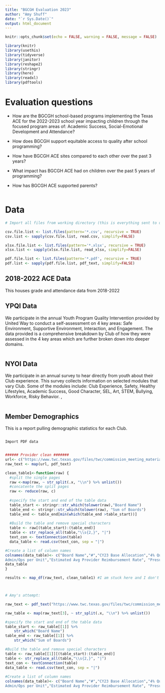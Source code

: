 ```yaml
---
title: "BGCGH Evaluation 2023"
author: "Amy Shuff"
date: "`r Sys.Date()`"
output: html_document
---
```


```r
knitr::opts_chunk$set(echo = FALSE, warning = FALSE, message = FALSE)
```

``` r

library(knitr)
library(usethis)
library(tidyverse)
library(janitor)
library(reshape2)
library(stringr)
library(here)
library(readxl)
library(pdftools)

```

# Evaluation questions

- How are the BGCGH school-based programs implementing the Texas ACE for the 2022-2023 school year impacting children through the focused program areas of: Academic Success, Social-Emotional Development and Attendance?

- How does BGCGH support equitable access to quality after school programming?

- How have BGCGH ACE sites compared to each other over the past 3 years?

- What impact has BGCGH ACE had on children over the past 5 years of programming?

- How has BGCGH ACE supported parents?



```r

```

# Data

```r

# Import all files from working directory (this is everything sent to us by BGCGH)

csv.file.list <- list.files(pattern='*.csv', recursive = TRUE)
csv.list <- sapply(csv.file.list, read.csv, simplify=FALSE)

xlsx.file.list <- list.files(pattern='*.xlsx', recursive = TRUE)
xlsx.list <- sapply(xlsx.file.list, read_xlsx, simplify=FALSE)

pdf.file.list <- list.files(pattern='*.pdf', recursive = TRUE)
pdf.list <- sapply(pdf.file.list, pdf_text, simplify=FALSE)

```

## 2018-2022 ACE Data 

This houses grade and attendance data from 2018-2022 



## YPQI Data 

We participate in the annual Youth Program Quality Intervention provided by United Way to conduct a self-assessment on 4 key areas: Safe Environment, Supportive Environment, Interaction, and Engagement. The data provided is a comprehensive breakdown by Club of how they were assessed in the 4 key areas which are further broken down into deeper domains.  

```r

```

## NYOI Data 

We participate in an annual survey to hear directly from youth about their Club experience. This survey collects information on selected modules that vary Club. Some of the modules include: Club Experience, Safety, Healthy Lifestyles, Academic Success, Good Character, SEL, Art, STEM, Bullying, Workforce, Risky Behavior. , 

```r

```

## Member Demographics 

This is a report pulling demographic statistics for each Club. 

```r

```

```r

Import PDF data


###### Provider clean #######
url<- c("https://www.twc.texas.gov/files/twc/commission_meeting_materials_09.13.22_item16_bcy23_cc_targets.pdf")
raw_text <- map(url, pdf_text)

clean_table1<-function(raw) {
  #split the single pages 
  raw <-map(raw, ~ str_split(.x, "\\n") %>% unlist())
  #concatente the split pages
  raw <- reduce(raw, c)
  
  #specify the start and end of the table data
  table_start <- stringr::str_which(tolower(raw),"Board Name")
  table_end <- stringr::str_which(tolower(raw), "Sum of Boards")
  table_end <- table_end[min(which(table_end >table_start))]
  
  #Build the table and remove special characters
  table <- raw[(table_start):(table_end)]
  table <- str_replace_all(table,"\\s{2,}", "|")
  text_con <- textConnection(table)
  data_table <- read.csv(text_con, sep = "|")

#Create a list of column names
colnames(data_table)<- c("Board Name","#","CY23 Base Allocation","4% Quality Allocation", "Amount Available to Operate the Subsidized CC Program", "Presumed Semi-Fixed Admin/Ops Set Aside","Supplemental Distribution","Available for Direct Care (DC) & Variable Admin/Ops","Variable
Admin/Ops per Unit","Estimated Avg Provider Reimbursement Rate", "Presumed PSOC","System Cost Per Unit", "BCY23 Target")
data_table
}

results <- map_df(raw_text, clean_table1) #I am stuck here and I don't know why-CT (see Amy's attempt below)



# Amy's attempt:

raw_text <- pdf_text("https://www.twc.texas.gov/files/twc/commission_meeting_materials_09.13.22_item16_bcy23_cc_targets.pdf") 

raw_table <- map(raw_text[3], ~ str_split(.x, "\\n") %>% unlist())

#specify the start and end of the table data
table_start <- raw_table[[1]] %>% 
    str_which("Board Name")
table_end <- raw_table[[1]] %>% 
    str_which("Sum of Boards")

#Build the table and remove special characters
table <- raw_table[[1]][(table_start):(table_end)]
table <- str_replace_all(table,"\\s{2,}", "|")
text_con <- textConnection(table)
data_table <- read.csv(text_con, sep = "|")
  
#Create a list of column names
colnames(data_table)<- c("Board Name","#","CY23 Base Allocation","4% Quality Allocation", "Amount Available to Operate the Subsidized CC Program", "Presumed Semi-Fixed Admin/Ops Set Aside","Supplemental Distribution","Available for Direct Care (DC) & Variable Admin/Ops","Variable
Admin/Ops per Unit","Estimated Avg Provider Reimbursement Rate", "Presumed PSOC","System Cost Per Unit", "BCY23 Target")


```
